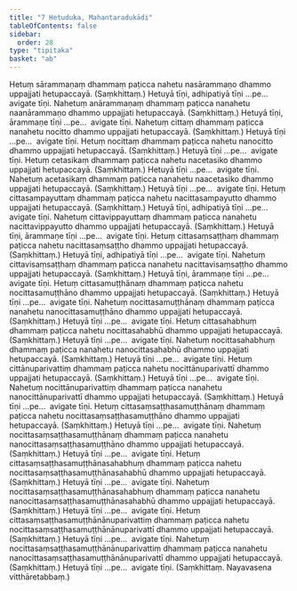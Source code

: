 ```yaml
---
title: "7 Hetuduka, Mahantaradukādi"
tableOfContents: false
sidebar:
  order: 28
type: "tipitaka"
basket: "ab"
---
```



<DynamicBreadcrumb />

<Division number="27">

<Paragraph number="64">
Hetuṃ sārammaṇaṃ dhammaṃ paṭicca nahetu nasārammaṇo dhammo uppajjati hetupaccayā. (Saṃkhittaṃ.) Hetuyā tīṇi, adhipatiyā tīṇi …pe…  avigate tīṇi.
</Paragraph>

<Paragraph number="65">
Nahetuṃ anārammaṇaṃ dhammaṃ paṭicca nanahetu naanārammaṇo dhammo uppajjati hetupaccayā. (Saṃkhittaṃ.) Hetuyā tīṇi, ārammaṇe tīṇi …pe…  avigate tīṇi.
</Paragraph>

</Division>
<Division number="28">

<Paragraph number="66">
Nahetuṃ cittaṃ dhammaṃ paṭicca nanahetu nocitto dhammo uppajjati hetupaccayā. (Saṃkhittaṃ.) Hetuyā tīṇi …pe…  avigate tīṇi.
</Paragraph>

<Paragraph number="67">
Hetuṃ nocittaṃ dhammaṃ paṭicca nahetu nanocitto dhammo uppajjati hetupaccayā. (Saṃkhittaṃ.) Hetuyā tīṇi …pe…  avigate tīṇi.
</Paragraph>

</Division>
<Division number="29">

<Paragraph number="68">
Hetuṃ cetasikaṃ dhammaṃ paṭicca nahetu nacetasiko dhammo uppajjati hetupaccayā. (Saṃkhittaṃ.) Hetuyā tīṇi …pe…  avigate tīṇi.
</Paragraph>

<Paragraph number="69">
Nahetuṃ acetasikaṃ dhammaṃ paṭicca nanahetu naacetasiko dhammo uppajjati hetupaccayā. (Saṃkhittaṃ.) Hetuyā tīṇi …pe…  avigate tīṇi.
</Paragraph>

</Division>
<Division number="30">

<Paragraph number="70">
Hetuṃ cittasampayuttaṃ dhammaṃ paṭicca nahetu nacittasampayutto dhammo uppajjati hetupaccayā. (Saṃkhittaṃ.) Hetuyā tīṇi, adhipatiyā tīṇi …pe…  avigate tīṇi.
</Paragraph>

<Paragraph number="71">
Nahetuṃ cittavippayuttaṃ dhammaṃ paṭicca nanahetu nacittavippayutto dhammo uppajjati hetupaccayā. (Saṃkhittaṃ.) Hetuyā tīṇi, ārammaṇe tīṇi …pe…  avigate tīṇi.
</Paragraph>

</Division>
<Division number="31">

<Paragraph number="72">
Hetuṃ cittasaṃsaṭṭhaṃ dhammaṃ paṭicca nahetu nacittasaṃsaṭṭho dhammo uppajjati hetupaccayā. (Saṃkhittaṃ.) Hetuyā tīṇi, adhipatiyā tīṇi …pe…  avigate tīṇi.
</Paragraph>

<Paragraph number="73">
Nahetuṃ cittavisaṃsaṭṭhaṃ dhammaṃ paṭicca nanahetu nacittavisaṃsaṭṭho dhammo uppajjati hetupaccayā. (Saṃkhittaṃ.) Hetuyā tīṇi, ārammaṇe tīṇi …pe…  avigate tīṇi.
</Paragraph>

</Division>
<Division number="32">

<Paragraph number="74">
Hetuṃ cittasamuṭṭhānaṃ dhammaṃ paṭicca nahetu nocittasamuṭṭhāno dhammo uppajjati hetupaccayā. (Saṃkhittaṃ.) Hetuyā tīṇi …pe…  avigate tīṇi.
</Paragraph>

<Paragraph number="75">
Nahetuṃ nocittasamuṭṭhānaṃ dhammaṃ paṭicca nanahetu nanocittasamuṭṭhāno dhammo uppajjati hetupaccayā. (Saṃkhittaṃ.) Hetuyā tīṇi …pe…  avigate tīṇi.
</Paragraph>

</Division>
<Division number="33">

<Paragraph number="76">
Hetuṃ cittasahabhuṃ dhammaṃ paṭicca nahetu nocittasahabhū dhammo uppajjati hetupaccayā. (Saṃkhittaṃ.) Hetuyā tīṇi …pe…  avigate tīṇi.
</Paragraph>

<Paragraph number="77">
Nahetuṃ nocittasahabhuṃ dhammaṃ paṭicca nanahetu nanocittasahabhū dhammo uppajjati hetupaccayā. (Saṃkhittaṃ.) Hetuyā tīṇi …pe…  avigate tīṇi.
</Paragraph>

</Division>
<Division number="34">

<Paragraph number="78">
Hetuṃ cittānuparivattiṃ dhammaṃ paṭicca nahetu nocittānuparivattī dhammo uppajjati hetupaccayā. (Saṃkhittaṃ.) Hetuyā tīṇi …pe…  avigate tīṇi.
</Paragraph>

<Paragraph number="79">
Nahetuṃ nocittānuparivattiṃ dhammaṃ paṭicca nanahetu nanocittānuparivattī dhammo uppajjati hetupaccayā. (Saṃkhittaṃ.) Hetuyā tīṇi …pe…  avigate tīṇi.
</Paragraph>

</Division>
<Division number="35">

<Paragraph number="80">
Hetuṃ cittasaṃsaṭṭhasamuṭṭhānaṃ dhammaṃ paṭicca nahetu nocittasaṃsaṭṭhasamuṭṭhāno dhammo uppajjati hetupaccayā. (Saṃkhittaṃ.) Hetuyā tīṇi …pe…  avigate tīṇi.
</Paragraph>

<Paragraph number="81">
Nahetuṃ nocittasaṃsaṭṭhasamuṭṭhānaṃ dhammaṃ paṭicca nanahetu nanocittasaṃsaṭṭhasamuṭṭhāno dhammo uppajjati hetupaccayā. (Saṃkhittaṃ.) Hetuyā tīṇi …pe…  avigate tīṇi.
</Paragraph>

</Division>
<Division number="36">

<Paragraph number="82">
Hetuṃ cittasaṃsaṭṭhasamuṭṭhānasahabhuṃ dhammaṃ paṭicca nahetu nocittasaṃsaṭṭhasamuṭṭhānasahabhū dhammo uppajjati hetupaccayā. (Saṃkhittaṃ.) Hetuyā tīṇi …pe…  avigate tīṇi.
</Paragraph>

<Paragraph number="83">
Nahetuṃ nocittasaṃsaṭṭhasamuṭṭhānasahabhuṃ dhammaṃ paṭicca nanahetu nanocittasaṃsaṭṭhasamuṭṭhānasahabhū dhammo uppajjati hetupaccayā. (Saṃkhittaṃ.) Hetuyā tīṇi …pe…  avigate tīṇi.
</Paragraph>

</Division>
<Division number="37">

<Paragraph number="84">
Hetuṃ cittasaṃsaṭṭhasamuṭṭhānānuparivattiṃ dhammaṃ paṭicca nahetu nocittasaṃsaṭṭhasamuṭṭhānānuparivattī dhammo uppajjati hetupaccayā. (Saṃkhittaṃ.) Hetuyā tīṇi …pe…  avigate tīṇi.
</Paragraph>

<Paragraph number="85">
Nahetuṃ nocittasaṃsaṭṭhasamuṭṭhānānuparivattiṃ dhammaṃ paṭicca nanahetu nanocittasaṃsaṭṭhasamuṭṭhānānuparivattī dhammo uppajjati hetupaccayā. (Saṃkhittaṃ.) Hetuyā tīṇi …pe…  avigate tīṇi. (Saṃkhittaṃ. Nayavasena vitthāretabbaṃ.)
</Paragraph>
</Division>